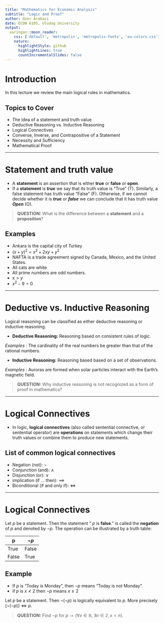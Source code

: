 ```yaml
---
title: "Mathematics for Economic Analysis"
subtitle: "Logic and Proof"
author: Ozer Arabaci
date: ECON 6105, Uludag University
output:
  xaringan::moon_reader:
    css: ['default', 'metropolis', 'metropolis-fonts', 'ou-colors.css']
    nature:
      highlightStyle: github
      highlightLines: true
      countIncrementalSlides: false
---
```




# Introduction

In this lecture we review the main logical rules in mathematics. 

## Topics to Cover

- The idea of a statement and  truth value 
- Deductive Reasoning vs. Inductive Reasoning
- Logical Connectives
- Converse, Inverse, and Contrapositive of a Statement
- Necessity and Sufficiency
- Mathematical Proof

---

# Statement and truth value 

- A **statement** is an assertion that is either **true** or **false** or **open**. 
- If a **statement** is ***true*** we say that its truth value is "True" (T). Similarly, a
false statement has truth value "False" (F). Otherwise, if we cannot decide whether it is ***true*** or ***false*** we can conclude that it has truth value ***Open*** (O).

> **QUESTION:**  What is the difference between a **statement** and a **proposition**?

## Examples

- Ankara is the capital city of Turkey
- $(x + y)^{2} = x^{2} + 2xy + y^{2}$
- NAFTA is a trade agreement signed by Canada, Mexico, and the United States. 
- All cats are white
-  All prime numbers are odd numbers.
- $x > y$
- $x^{2} - 9 = 0$

---

# Deductive vs. Inductive Reasoning

Logical reasoning can be classified as either deductive reasoning or inductive reasoning.

- **Deductive Reasoning:**  Reasoning based on consistent rules of logic. 

*Examples* : The cardinality of the real numbers be greater than that of the rational numbers. 

- **Inductive Reasoning:**  Reasoning based based on a set of observations. 

*Examples* : Auroras are formed when solar particles interact with the Earth’s magnetic field.


> **QUESTION:** Why inductive reasoning is not recognized as a form of proof in mathematics?

---

# Logical Connectives


- In logic, **logical connectives** (also called sentential connective, or sentential operator) are **operations** on statements which change their truth values or combine them to produce new statements.


## List of common logical connectives

- Negation (not): $\neg$
- Conjunction (and): $\land$
- Disjunction (or): $\lor$
- implication (if $\dots$ then): $\implies$
- Biconditional (if and only if): $\iff$

---

# Logical Connectives

Let $p$ be a statement. Then the statement " $p$ is **false**." is called the **negation** of $p$ and denoted by $\neg p$. The operation can be illustrated by a truth table:


| p     	|  $\neg p$ |
|-------	|-------	  |
| True  	| False 	  |
| False 	| True      |

## Example

- If  $p$ is “Today is Monday”, then $\neg p$ means “Today is not Monday”.
- if $p$ is $x \nless 2$ then $\neg p$ means $x \geq 2$


Let  $p$ be a statement. Then  $\neg(\neg p)$  is logically equivalent to $p$. More precisely $(\neg(\neg p)) \iff p$.

> **QUESTION:** Find $\neg p$ for $p :=(\forall x \in \mathbb{R}, \exists n \in \mathbb{Z}, x<n)$.
